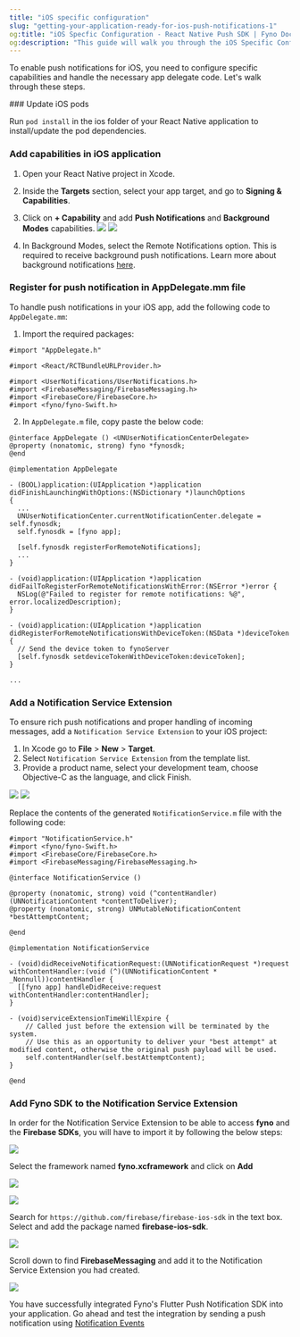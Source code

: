 ```yaml
---
title: "iOS specific configuration"
slug: "getting-your-application-ready-for-ios-push-notifications-1"
og:title: "iOS Specfic Configuration - React Native Push SDK | Fyno Documentation"
og:description: "This guide will walk you through the iOS Specific Configuration required to get your app ready for push notifications."
---
```


To enable push notifications for iOS, you need to configure specific capabilities and handle the necessary app delegate code. Let's walk through these steps.

<Steps>
### Update iOS pods

Run `pod install` in the ios folder of your React Native application to install/update the pod dependencies.

### Add capabilities in iOS application

1. Open your React Native project in Xcode.
2. Inside the **Targets** section, select your app target, and go to **Signing & Capabilities**.
3. Click on **+ Capability** and add **Push Notifications** and **Background Modes** capabilities.
   ![](/images/react_ios_1.jpeg)
   ![](/images/react_ios_2.jpeg)

4. In Background Modes, select the Remote Notifications option. This is required to receive background push notifications. Learn more about background notifications [here](https://developer.apple.com/documentation/usernotifications/setting_up_a_remote_notification_server/pushing_background_updates_to_your_app).

### Register for push notification in AppDelegate.mm file

To handle push notifications in your iOS app, add the following code to `AppDelegate.mm`:

1. Import the required packages:

```objc title="AppDelegate.mm" wordWrap
#import "AppDelegate.h"

#import <React/RCTBundleURLProvider.h>

#import <UserNotifications/UserNotifications.h>
#import <FirebaseMessaging/FirebaseMessaging.h>
#import <FirebaseCore/FirebaseCore.h>
#import <fyno/fyno-Swift.h>
```

2. In `AppDelegate.m` file, copy paste the below code:

```objc title="AppDelegate.m" wordWrap
@interface AppDelegate () <UNUserNotificationCenterDelegate>
@property (nonatomic, strong) fyno *fynosdk;
@end

@implementation AppDelegate

- (BOOL)application:(UIApplication *)application didFinishLaunchingWithOptions:(NSDictionary *)launchOptions
{
  ...
  UNUserNotificationCenter.currentNotificationCenter.delegate = self.fynosdk;
  self.fynosdk = [fyno app];

  [self.fynosdk registerForRemoteNotifications];
  ...
}

- (void)application:(UIApplication *)application didFailToRegisterForRemoteNotificationsWithError:(NSError *)error {
  NSLog(@"Failed to register for remote notifications: %@", error.localizedDescription);
}

- (void)application:(UIApplication *)application didRegisterForRemoteNotificationsWithDeviceToken:(NSData *)deviceToken {
  // Send the device token to fynoServer
  [self.fynosdk setdeviceTokenWithDeviceToken:deviceToken];
}

...
```

### Add a Notification Service Extension

To ensure rich push notifications and proper handling of incoming messages, add a `Notification Service Extension` to your iOS project:

1. In Xcode go to **File** > **New** > **Target**.
2. Select `Notification Service Extension` from the template list.
3. Provide a product name, select your development team, choose Objective-C as the language, and click Finish.

![](/images/react_ios_2.png)
![](/images/react_ios_4.png)

Replace the contents of the generated `NotificationService.m` file with the following code:

```objc title="NotificationService.m" wordWrap
#import "NotificationService.h"
#import <fyno/fyno-Swift.h>
#import <FirebaseCore/FirebaseCore.h>
#import <FirebaseMessaging/FirebaseMessaging.h>

@interface NotificationService ()

@property (nonatomic, strong) void (^contentHandler)(UNNotificationContent *contentToDeliver);
@property (nonatomic, strong) UNMutableNotificationContent *bestAttemptContent;

@end

@implementation NotificationService

- (void)didReceiveNotificationRequest:(UNNotificationRequest *)request withContentHandler:(void (^)(UNNotificationContent * _Nonnull))contentHandler {
  [[fyno app] handleDidReceive:request withContentHandler:contentHandler];
}

- (void)serviceExtensionTimeWillExpire {
    // Called just before the extension will be terminated by the system.
    // Use this as an opportunity to deliver your "best attempt" at modified content, otherwise the original push payload will be used.
    self.contentHandler(self.bestAttemptContent);
}

@end

```

### Add Fyno SDK to the Notification Service Extension

In order for the Notification Service Extension to be able to access **fyno** and the **Firebase SDKs**, you will have to import it by following the below steps:

![](/images/react_ios_5.png)

Select the framework named **fyno.xcframework** and click on **Add**

![](/images/react_ios_6.png)

![](/images/react_ios_7.png)

Search for `https://github.com/firebase/firebase-ios-sdk` in the text box. Select and add the package named **firebase-ios-sdk**.

![](/images/react_ios_8.png)

Scroll down to find **FirebaseMessaging** and add it to the Notification Service Extension you had created.

![](/images/react_ios_9.png)

</Steps>

<Success>You have successfully integrated Fyno's Flutter Push Notification SDK into your application. Go ahead and test the integration by sending a push notification using [Notification Events](./events-overview)</Success>
